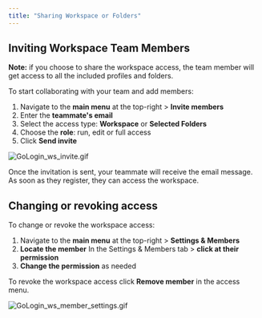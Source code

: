 ```yaml
---
title: "Sharing Workspace or Folders"
---
```


## Inviting Workspace Team Members

**Note:** if you choose to share the workspace access, the team member will get access to all the included profiles and folders.

To start collaborating with your team and add members:

1. Navigate to the **main menu** at the top-right \> **Invite members**
2. Enter the **teammate's email**
3. Select the access type: **Workspace** or **Selected Folders**
4. Choose the **role**: run, edit or full access
5. Click **Send invite**

![GoLogin_ws_invite.gif](/images/GoLogin_ws_invite.gif)

Once the invitation is sent, your teammate will receive the email message. As soon as they register, they can access the workspace.

## Changing or revoking access

To change or revoke the workspace access:

1. Navigate to the **main menu** at the top-right \> **Settings & Members**
2. **Locate the member** In the Settings & Members tab \> **click at their permission**
3. **Change the permission** as needed

To revoke the workspace access click **Remove member** in the access menu.

![GoLogin_ws_member_settings.gif](/images/GoLogin_ws_member_settings.gif)